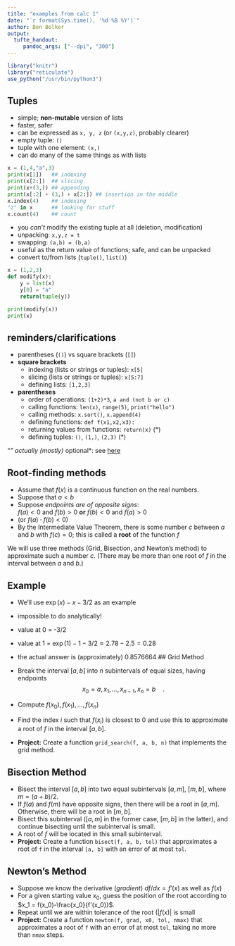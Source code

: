 ```yaml
---
title: "examples from calc 1"
date: "`r format(Sys.time(), '%d %B %Y')`"
author: Ben Bolker
output:
  tufte_handout:
     pandoc_args: ["--dpi", "300"]
---
```


</style>
<!--    content: url(https://i.creativecommons.org/l/by-sa/4.0/88x31.png)
>
<!-- Limit image width and height -->
<style type="text/css">
img {     
  max-height: 560px;     
  max-width: 800px; 
}
</style>

```r
library("knitr")
library("reticulate")
use_python("/usr/bin/python3")
```


## Tuples

- simple; **non-mutable** version of lists
- faster, safer
- can be expressed as  `x, y, z` (or `(x,y,z)`, probably clearer)
- empty tuple: `()`
- tuple with one element: `(x,)`
- can do many of the same things as with lists
```python
x = (1,4,"a",3)
print(x[1])   ## indexing
print(x[2:])  ## slicing
print(x+(3,)) ## appending
print(x[:2] + (3,) + x[2:]) ## insertion in the middle
x.index(4)    ## indexing
"z" in x      ## looking for stuff
x.count(4)    ## count
```
* you *can't* modify the existing tuple at all (deletion, modification)
* unpacking: `x,y,z = t`
* swapping:  `(a,b) = (b,a)`
* useful as the return value of functions; safe, and can be unpacked
* convert to/from lists (`tuple()`, `list()`)
```python
x = (1,2,3)
def modify(x):
    y = list(x)
    y[0] = "a"
    return(tuple(y))

print(modify(x))
print(x)
```
## reminders/clarifications

- parentheses (`()`) vs square brackets (`[]`)
- **square brackets**
	- indexing (lists or strings or tuples): `x[5]`
    - slicing (lists or strings or tuples): `x[5:7]`
	- defining lists: `[1,2,3]`
- **parentheses**
    - order of operations: `(1+2)*3`, `a and (not b or c)`
    - calling functions: `len(x)`, `range(5)`, `print("hello")`
	- calling methods: `x.sort()`, `x.append(4)`
    - defining functions: `def f(x1,x2,x3):`
    - returning values from functions: `return(x)` (*)
	- defining tuples: `()`, `(1,)`, `(2,3)` (*)

"*" actually (mostly) *optional*: see [here](https://stackoverflow.com/questions/4978567/should-a-return-statement-have-parentheses)

## Root-finding methods

- Assume that $f(x)$ is a continuous function on the real numbers.
- Suppose that $a < b$
- Suppose *endpoints are of opposite signs*:  
$f(a)<0$ and $f(b)> 0$ **or** $f(b)<0$ and $f(a)>0$
- (or $f(a)\cdot f(b) <0$)
- By the Intermediate Value Theorem, there is some number $c$ between $a$ and $b$ with $f(c) = 0$; this is called a **root** of the function $f$

We will use three methods (Grid, Bisection, and Newton's method) to approximate such a number $c$. (There may be more than one root of $f$ in the interval between $a$ and $b$.)

## Example

- We'll use $\exp(x)-x-3/2$ as an example 
- impossible to do analytically!
- value at 0 = -3/2
- value at 1 = $\exp(1)-1-3/2 \approx 2.78 - 2.5 = 0.28$
- the actual answer is (approximately) 0.8576664
## Grid Method

- Break the interval $[a, b]$ into $n$ subintervals of equal sizes,
having endpoints
$$
x_0 = a, x_1 , \dots , x_{n−1} , x_n = b \quad .
$$
- Compute $f(x_0), f(x_1), \dots , f(x_n)$
- Find the index $i$ such that $f(x_i)$ is closest to 0 and use this to
approximate a root of $f$ in the interval $[a, b]$.
- **Project:** Create a function `grid_search(f, a, b, n)` that
implements the grid method.

## Bisection Method

- Bisect the interval $[a, b]$ into two equal subintervals $[a, m]$,
$[m, b]$, where $m = (a + b)/2$.
- If $f(a)$ and $f(m)$ have opposite signs, then there will be a root
in $[a, m]$. Otherwise, there will be a root in $[m, b]$.
- Bisect this subinterval ($[a, m]$ in the former case, $[m, b]$ in the
latter), and continue bisecting until the subinterval is small.
- A root of $f$ will be located in this small subinterval.
- **Project:** Create a function `bisect(f, a, b, tol)` that
approximates a root of `f` in the interval `[a, b]` with an error of
at most `tol`.

## Newton's Method

- Suppose we know the derivative (*gradient*) $df/dx=f'(x)$ as well as $f(x)$
- For a given starting value $x_0$, guess the position of the root according to $x_1 = f(x_0)-\frac{x_0}{f'(x_0)}$.
- Repeat until we are within tolerance of the root ($|f(x)|$ is small
- **Project:** Create a function `newton(f, grad, x0, tol, nmax)` that
approximates a root of `f` with an error of at most `tol`, taking no more than `nmax` steps.
 
